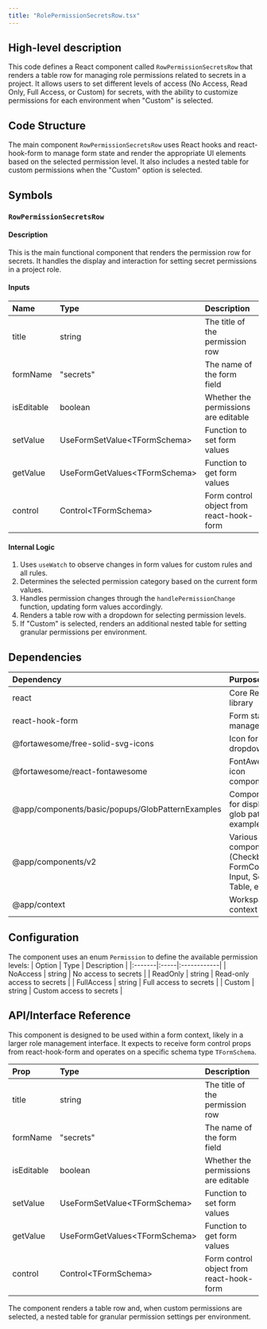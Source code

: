 ```yaml
---
title: "RolePermissionSecretsRow.tsx"
---
```


## High-level description
This code defines a React component called `RowPermissionSecretsRow` that renders a table row for managing role permissions related to secrets in a project. It allows users to set different levels of access (No Access, Read Only, Full Access, or Custom) for secrets, with the ability to customize permissions for each environment when "Custom" is selected.

## Code Structure
The main component `RowPermissionSecretsRow` uses React hooks and react-hook-form to manage form state and render the appropriate UI elements based on the selected permission level. It also includes a nested table for custom permissions when the "Custom" option is selected.

## Symbols

### `RowPermissionSecretsRow`
#### Description
This is the main functional component that renders the permission row for secrets. It handles the display and interaction for setting secret permissions in a project role.

#### Inputs
| Name | Type | Description |
|:-----|:-----|:------------|
| title | string | The title of the permission row |
| formName | "secrets" | The name of the form field |
| isEditable | boolean | Whether the permissions are editable |
| setValue | UseFormSetValue&lt;TFormSchema&gt; | Function to set form values |
| getValue | UseFormGetValues&lt;TFormSchema&gt; | Function to get form values |
| control | Control&lt;TFormSchema&gt; | Form control object from react-hook-form |

#### Internal Logic
1. Uses `useWatch` to observe changes in form values for custom rules and all rules.
2. Determines the selected permission category based on the current form values.
3. Handles permission changes through the `handlePermissionChange` function, updating form values accordingly.
4. Renders a table row with a dropdown for selecting permission levels.
5. If "Custom" is selected, renders an additional nested table for setting granular permissions per environment.

## Dependencies
| Dependency | Purpose |
|:-----------|:--------|
| react | Core React library |
| react-hook-form | Form state management |
| @fortawesome/free-solid-svg-icons | Icon for dropdown |
| @fortawesome/react-fontawesome | FontAwesome icon component |
| @app/components/basic/popups/GlobPatternExamples | Component for displaying glob pattern examples |
| @app/components/v2 | Various UI components (Checkbox, FormControl, Input, Select, Table, etc.) |
| @app/context | Workspace context |

## Configuration
The component uses an enum `Permission` to define the available permission levels:
| Option | Type | Description |
|:-------|:-----|:------------|
| NoAccess | string | No access to secrets |
| ReadOnly | string | Read-only access to secrets |
| FullAccess | string | Full access to secrets |
| Custom | string | Custom access to secrets |

## API/Interface Reference
This component is designed to be used within a form context, likely in a larger role management interface. It expects to receive form control props from react-hook-form and operates on a specific schema type `TFormSchema`.

| Prop | Type | Description |
|:-----|:-----|:------------|
| title | string | The title of the permission row |
| formName | "secrets" | The name of the form field |
| isEditable | boolean | Whether the permissions are editable |
| setValue | UseFormSetValue&lt;TFormSchema&gt; | Function to set form values |
| getValue | UseFormGetValues&lt;TFormSchema&gt; | Function to get form values |
| control | Control&lt;TFormSchema&gt; | Form control object from react-hook-form |

The component renders a table row and, when custom permissions are selected, a nested table for granular permission settings per environment.